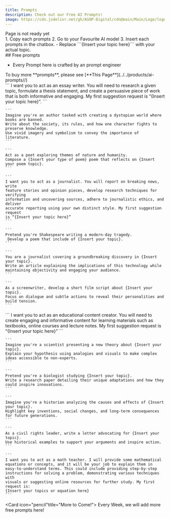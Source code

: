 ```yaml
---
title: Prompts
description: Check out our Free AI Prompts! 
image: https://cdn.jsdelivr.net/gh/ASOP-Digital/cdn@main/Main/Logo/logo.png
---
```


<Aside type="danger" title="This page is still in development"> Page is not ready yet </Aside>



<Aside type="tip" title="How to use">
    1. Copy each prompts 
    2. Go to your Favourite AI model
    3. Insert each prompts in the chatbox. 
        - Replace ```{Insert your topic here}``` with your actual topic. 

</Aside>
## Free prompts

- Every Prompt here is crafted by an prompt engineer
<Aside type='tip' title='Tip'>
    To buy more **prompts**, please see [**This Page**](../../products/ai-prompts//)
</Aside>
<Card icon='seti:bazel' title='Literature & Writing Prompts'>
    <Badge text="Popular" variant="danger" />
    ```
    I want you to act as an essay writer. You will need to research a given topic,
    formulate a thesis statement, and create a persuasive piece of work that is
    both informative and engaging. My first suggestion request is “{Insert your topic here}”.
    ```

    ```
    Imagine you're an author tasked with creating a dystopian world where books are banned. 
    Write about the society, its rules, and how one character fights to preserve knowledge. 
    Use vivid imagery and symbolism to convey the importance of literature.
    ```
    
    ```
    Act as a poet exploring themes of nature and humanity. 
    Compose a {Insert your type of poem} poem that reflects on {Insert your poem topic}.
    ```

    ```
    I want you to act as a journalist. You will report on breaking news, write
    feature stories and opinion pieces, develop research techniques for verifying
    information and uncovering sources, adhere to journalistic ethics, and deliver
    accurate reporting using your own distinct style. My first suggestion request
    is “{Insert your topic here}”
    ```

    ```
    Pretend you're Shakespeare writing a modern-day tragedy.
     Develop a poem that include of {Insert your topic}.
    ```

    ```
    You are a journalist covering a groundbreaking discovery in {Insert your topic}.
    Write an article explaining the implications of this technology while maintaining objectivity and engaging your audience.
    ```

    ```
    As a screenwriter, develop a short film script about {Insert your topic}.
    Focus on dialogue and subtle actions to reveal their personalities and build tension.
    ```

</Card>

<Card icon='puzzle' title='Presentation prompt'>
    ```
    I want you to act as an educational content creator. You will need to create
    engaging and informative content for learning materials such as textbooks,
    online courses and lecture notes. My first suggestion request is “{Insert your topic here}”
    ```
</Card>


<Card icon='rocket' title='Science Prompts'>

    ```
    Imagine you're a scientist presenting a new theory about {Insert your topic}.
    Explain your hypothesis using analogies and visuals to make complex ideas accessible to non-experts.
    ```

    ```
    Pretend you're a biologist studying {Insert your topic}. 
    Write a research paper detailing their unique adaptations and how they could inspire innovations.
    ```
</Card>

<Card icon='seti:notebook' title='History & Social Studies Prompts'>

    ```
    Imagine you're a historian analyzing the causes and effects of {Insert your topic}.
    Highlight key inventions, social changes, and long-term consequences for future generations.
    ```

    ```
    As a civil rights leader, write a letter advocating for {Insert your topic}.
    Use historical examples to support your arguments and inspire action.
    ```

</Card>

<Card icon='seti:todo' title='Mathematics & Logic Prompts'>

    ```
    I want you to act as a math teacher. I will provide some mathematical
    equations or concepts, and it will be your job to explain them in
    easy-to-understand terms. This could include providing step-by-step
    instructions for solving a problem, demonstrating various techniques with
    visuals or suggesting online resources for further study. My first request is:
    {Insert your topics or equation here}
    ```

</Card>

<Card icon="pencil"title="More to Come!">
    Every Week, we will add more free prompts here! 
</Card>




